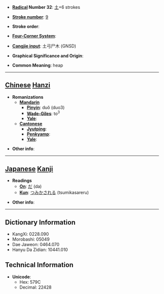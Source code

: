 * '''[[Wiktionary:Chinese radical index| Radical]] Number 32''': [[Wiktionary:Chinese radical index 土|土]]+6 strokes

* '''[[Wiktionary:Chinese total strokes index|Stroke number]]''': [[Wiktionary:Chinese total strokes index 9|9]]

* '''Stroke order''': 

* '''[[Wiktionary:Chinese four corner index|Four-Corner System]]''': 

* '''[[Wiktionary:Chinese Cangjie index|Cangjie input]]''': 土弓尸木 (GNSD)

* '''Graphical Significance and Origin''': 

* '''Common Meaning''': heap

----

== [[Chinese]] [[Hanzi]] ==

* '''Romanizations'''
** '''[[Mandarin]]'''
*** '''[[Pinyin]]''': duǒ (duo3)
*** '''[[Wade-Giles]]''': to<sup>3</sup>
*** '''[[Yale]]''': 
** '''[[Cantonese]]'''
*** '''[[Jyutping]]''':
*** '''[[Penkyamp]]''': 
*** '''[[Yale]]''': 

* '''Other info''': 

----

== [[Japanese]] [[Kanji]] ==

* '''Readings'''
** '''[[On]]''': [[だ]] (da)
** '''[[Kun]]''': [[つみかされる]] (tsumikasareru)

* '''Other info''':  

----

== Dictionary Information ==

* KangXi: 0228.090
* Morobashi: 05049
* Dae Jaweon: 0464.070
* Hanyu Da Zidian: 10441.010

== Technical Information ==

* '''Unicode''':
** Hex: 579C
** Decimal: 22428